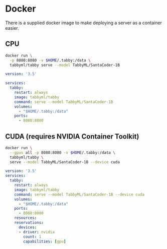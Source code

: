 # Docker

There is a supplied docker image to make deploying a server as a container easier.


## CPU

<Tabs>
  <TabItem value="shell" label="Shell" default>

  ```bash title="run.sh"
  docker run \
    -p 8080:8080 -v $HOME/.tabby:/data \
    tabbyml/tabby serve --model TabbyML/SantaCoder-1B
  ```

  </TabItem>
  <TabItem value="compose" label="Docker Compose">

```yaml title="docker-compose.yml"
version: '3.5'

services:
  tabby:
    restart: always
    image: tabbyml/tabby
    command: serve --model TabbyML/SantaCoder-1B
    volumes:
      - "$HOME/.tabby:/data"
    ports:
      - 8080:8080
```

  </TabItem>
</Tabs>


## CUDA (requires NVIDIA Container Toolkit)

<Tabs>
  <TabItem value="shell" label="Shell" default>

  ```bash title="run.sh"
  docker run \
    --gpus all -p 8080:8080 -v $HOME/.tabby:/data \
    tabbyml/tabby \
    serve --model TabbyML/SantaCoder-1B --device cuda
  ```

  </TabItem>
  <TabItem value="compose" label="Docker Compose">

  ```yaml title="docker-compose.yml"
  version: '3.5'
  services:
    tabby:
      restart: always
      image: tabbyml/tabby
      command: serve --model TabbyML/SantaCoder-1B --device cuda
      volumes:
        - "$HOME/.tabby:/data"
      ports:
        - 8080:8080
      resources:
      reservations:
        devices:
        - driver: nvidia
          count: 1
          capabilities: [gpu]
  ```

  </TabItem>
</Tabs>

